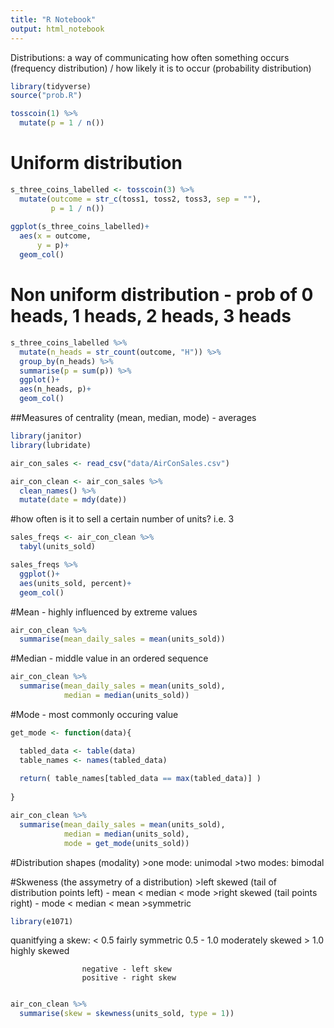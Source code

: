 ```yaml
---
title: "R Notebook"
output: html_notebook
---
```

Distributions: a way of communicating how often something occurs (frequency distribution) / how likely it is to occur (probability distribution)

```r
library(tidyverse)
source("prob.R")
```
```r
tosscoin(1) %>% 
  mutate(p = 1 / n())
```
# Uniform distribution
```r
s_three_coins_labelled <- tosscoin(3) %>% 
  mutate(outcome = str_c(toss1, toss2, toss3, sep = ""),
         p = 1 / n())
  
ggplot(s_three_coins_labelled)+
  aes(x = outcome,
      y = p)+
  geom_col()
```

# Non uniform distribution - prob of 0 heads, 1 heads, 2 heads, 3 heads
```r
s_three_coins_labelled %>% 
  mutate(n_heads = str_count(outcome, "H")) %>% 
  group_by(n_heads) %>% 
  summarise(p = sum(p)) %>% 
  ggplot()+
  aes(n_heads, p)+
  geom_col()
```

##Measures of centrality (mean, median, mode) - averages
```r
library(janitor)
library(lubridate)
```
```r
air_con_sales <- read_csv("data/AirConSales.csv")

air_con_clean <- air_con_sales %>% 
  clean_names() %>% 
  mutate(date = mdy(date))
```

#how often is it to sell a certain number of units? i.e. 3
```r
sales_freqs <- air_con_clean %>% 
  tabyl(units_sold)
```
```r
sales_freqs %>% 
  ggplot()+
  aes(units_sold, percent)+
  geom_col()
```

#Mean - highly influenced by extreme values
```r
air_con_clean %>% 
  summarise(mean_daily_sales = mean(units_sold))
```
#Median - middle value in an ordered sequence
```r
air_con_clean %>% 
  summarise(mean_daily_sales = mean(units_sold),
            median = median(units_sold))
```
#Mode - most commonly occuring value
```r
get_mode <- function(data){

  tabled_data <- table(data)
  table_names <- names(tabled_data)
  
  return( table_names[tabled_data == max(tabled_data)] )
  
}

air_con_clean %>% 
  summarise(mean_daily_sales = mean(units_sold),
            median = median(units_sold),
            mode = get_mode(units_sold))
```
#Distribution shapes (modality)
>one mode: unimodal
>two modes: bimodal

#Skweness (the assymetry of a distribution)
>left skewed (tail of distribution points left) - mean < median < mode
>right skewed (tail points right) - mode < median < mean
>symmetric

```r
library(e1071)
```

quanitfying a skew: < 0.5 fairly symmetric
                      0.5 - 1.0 moderately skewed
                    > 1.0 highly skewed
                    
                    negative - left skew
                    positive - right skew
                    
```r
air_con_clean %>% 
  summarise(skew = skewness(units_sold, type = 1))
```




